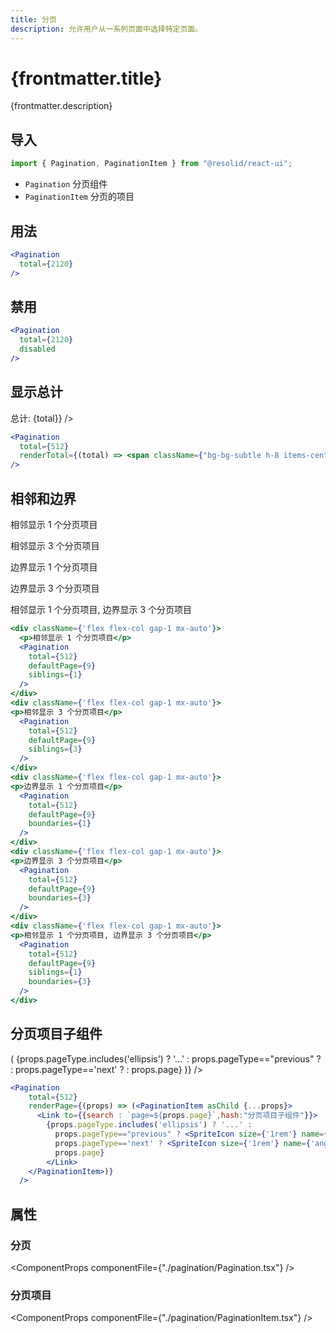 ```yaml
---
title: 分页
description: 允许用户从一系列页面中选择特定页面。
---
```




# {frontmatter.title}

{frontmatter.description}

## 导入

```js
import { Pagination, PaginationItem } from "@resolid/react-ui";
```

- `Pagination` 分页组件
- `PaginationItem` 分页的项目

## 用法

<section className={'example group'}>
  <ComponentExample className={'flex justify-center'}>
    <Pagination
      total={512}
    />
  </ComponentExample>

  ```jsx
  <Pagination
    total={2120}
  />
  ```
</section>

## 禁用

<section className={'example group'}>
  <ComponentExample className={'flex justify-center'}>
    <Pagination
      total={512}
      disabled
    />
  </ComponentExample>

  ```jsx
  <Pagination
    total={2120}
    disabled
  />
  ```
</section>

## 显示总计

<section className={'example group'}>
  <ComponentExample className={'flex justify-center'}>
    <Pagination
      total={512}
      renderTotal={(total) => <span className={"bg-bg-subtle h-8 items-center inline-flex rounded px-2"}>总计: {total}</span>}
    />
  </ComponentExample>

  ```jsx
  <Pagination
    total={512}
    renderTotal={(total) => <span className={"bg-bg-subtle h-8 items-center inline-flex rounded px-2"}>总计: {total}</span>}
  />
  ```
</section>

## 相邻和边界

<section className={'example group'}>
  <ComponentExample className={'flex flex-col gap-3 justify-center'}>
    <div className={'flex flex-col gap-1 mx-auto'}>
      <p>相邻显示 1 个分页项目</p>
      <Pagination
        total={512}
        defaultPage={9}
        siblings={1}
      />
    </div>
    <div className={'flex flex-col gap-1 mx-auto'}>
    <p>相邻显示 3 个分页项目</p>
      <Pagination
        total={512}
        defaultPage={9}
        siblings={3}
      />
    </div>
    <div className={'flex flex-col gap-1 mx-auto'}>
    <p>边界显示 1 个分页项目</p>
      <Pagination
        total={512}
        defaultPage={9}
        boundaries={1}
      />
    </div>
    <div className={'flex flex-col gap-1 mx-auto'}>
    <p>边界显示 3 个分页项目</p>
      <Pagination
        total={512}
        defaultPage={9}
        boundaries={3}
      />
    </div>
    <div className={'flex flex-col gap-1 mx-auto'}>
    <p>相邻显示 1 个分页项目, 边界显示 3 个分页项目</p>
      <Pagination
        total={512}
        defaultPage={9}
        siblings={1}
        boundaries={3}
      />
    </div>
  </ComponentExample>

  ```jsx
  <div className={'flex flex-col gap-1 mx-auto'}>
    <p>相邻显示 1 个分页项目</p>
    <Pagination
      total={512}
      defaultPage={9}
      siblings={1}
    />
  </div>
  <div className={'flex flex-col gap-1 mx-auto'}>
  <p>相邻显示 3 个分页项目</p>
    <Pagination
      total={512}
      defaultPage={9}
      siblings={3}
    />
  </div>
  <div className={'flex flex-col gap-1 mx-auto'}>
  <p>边界显示 1 个分页项目</p>
    <Pagination
      total={512}
      defaultPage={9}
      boundaries={1}
    />
  </div>
  <div className={'flex flex-col gap-1 mx-auto'}>
  <p>边界显示 3 个分页项目</p>
    <Pagination
      total={512}
      defaultPage={9}
      boundaries={3}
    />
  </div>
  <div className={'flex flex-col gap-1 mx-auto'}>
  <p>相邻显示 1 个分页项目, 边界显示 3 个分页项目</p>
    <Pagination
      total={512}
      defaultPage={9}
      siblings={1}
      boundaries={3}
    />
  </div>
  ```
</section>

## 分页项目子组件

<section className={'example group'}>
  <ComponentExample className={'flex justify-center'}>
    <Pagination
      total={512}
      renderPage={(props) => (<PaginationItem asChild {...props}>
        <Link to={{search : `page=${props.page}`,hash:"分页项目子组件"}}>
          {props.pageType.includes('ellipsis') ? '...' : 
            props.pageType=="previous" ? <SpriteIcon size={'1rem'} name={'angle-left'} /> :
            props.pageType=='next' ? <SpriteIcon size={'1rem'} name={'angle-right'} /> : 
            props.page}
          </Link>
      </PaginationItem>)}
    />
  </ComponentExample>

  ```jsx
  <Pagination
      total={512}
      renderPage={(props) => (<PaginationItem asChild {...props}>
        <Link to={{search : `page=${props.page}`,hash:"分页项目子组件"}}>
          {props.pageType.includes('ellipsis') ? '...' : 
            props.pageType=="previous" ? <SpriteIcon size={'1rem'} name={'angle-left'} /> :
            props.pageType=='next' ? <SpriteIcon size={'1rem'} name={'angle-right'} /> : 
            props.page}
          </Link>
      </PaginationItem>)}
    />
  ```
</section>

## 属性

### 分页

<ComponentProps componentFile={"./pagination/Pagination.tsx"} />

### 分页项目

<ComponentProps componentFile={"./pagination/PaginationItem.tsx"} />
